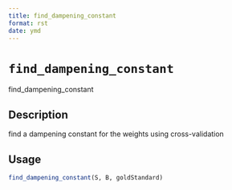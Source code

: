 ```yaml
--- 
title: find_dampening_constant 
format: rst 
date: ymd 
--- 
```

# `find_dampening_constant`

find_dampening_constant


## Description

find a dampening constant for the weights using cross-validation


## Usage

```r
find_dampening_constant(S, B, goldStandard)
```


